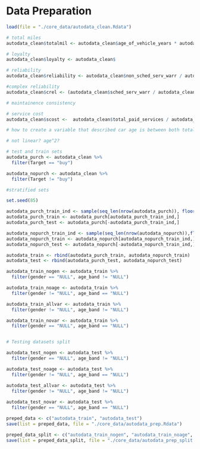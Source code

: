 # Data Preparation
```r
load(file = "./core_data/autodata_clean.Rdata")
```


```r
# total miles
autodata_clean$totalmil <- autodata_clean$age_of_vehicle_years * autodata_clean$annualised_mileage

# loyalty
autodata_clean$loyalty <- autodata_clean$

# reliability
autodata_clean$reliability <- autodata_clean$non_sched_serv_warr / autodata_clean$age_of_vehicle_years

#complex reliability
autodata_clean$crel <- (autodata_clean$sched_serv_warr / autodata_clean$non_sched_serv_warr) / autodata_clean$age_of_vehicle_years

# maintainence consistency

# service cost
autodata_clean$scost <-  autodata_clean$total_paid_services / autodata_clean$total_services


```


```r
# how to create a variable that described car age is between both total miles and age in years, a car can be old because it has high miles or it can be old because it is old in age as a metric

# not linear? age^2?
```


```r
# test and train sets
autodata_purch <- autodata_clean %>% 
  filter(Target == "buy")

autodata_nopurch <- autodata_clean %>% 
  filter(Target != "buy")

#stratified sets

set.seed(85)

autodata_purch_train_ind <- sample(seq_len(nrow(autodata_purch)), floor(nrow(autodata_purch)*0.75),replace = FALSE)
autodata_purch_train <- autodata_purch[autodata_purch_train_ind,]
autodata_purch_test <- autodata_purch[-autodata_purch_train_ind,]

autodata_nopurch_train_ind <- sample(seq_len(nrow(autodata_nopurch)),floor(nrow(autodata_nopurch)*0.75), replace = FALSE)
autodata_nopurch_train <- autodata_nopurch[autodata_nopurch_train_ind,]
autodata_nopurch_test <- autodata_nopurch[-autodata_nopurch_train_ind,]

autodata_train <- rbind(autodata_purch_train, autodata_nopurch_train)
autodata_test <- rbind(autodata_purch_test, autodata_nopurch_test)
```

```r
autodata_train_nogen <- autodata_train %>% 
  filter(gender == "NULL", age_band != "NULL")

autodata_train_noage <- autodata_train %>% 
  filter(gender != "NULL", age_band == "NULL")

autodata_train_allvar <- autodata_train %>% 
  filter(gender != "NULL", age_band != "NULL")

autodata_train_novar <- autodata_train %>% 
  filter(gender == "NULL", age_band == "NULL")


# Testing datasets split

autodata_test_nogen <- autodata_test %>% 
  filter(gender == "NULL", age_band != "NULL")

autodata_test_noage <- autodata_test %>% 
  filter(gender != "NULL", age_band == "NULL")

autodata_test_allvar <- autodata_test %>% 
  filter(gender != "NULL", age_band != "NULL")
  
autodata_test_novar <- autodata_test %>% 
  filter(gender == "NULL", age_band == "NULL")

```


```r
preped_data <- c("autodata_train", "autodata_test")
save(list = preped_data, file = "./core_data/autodata_prep.Rdata")

preped_data_split <- c("autodata_train_nogen", "autodata_train_noage", "autodata_train_allvar", "autodata_train_novar", "autodata_test_nogen", "autodata_test_noage", "autodata_test_allvar", "autodata_test_novar")
save(list = preped_data_split, file = "./core_data/autodata_prep_split.Rdata")
```

